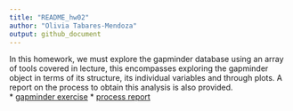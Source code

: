 ```yaml
---
title: "README_hw02"
author: "Olivia Tabares-Mendoza"
output: github_document
---
```

In this homework, we must explore the gapminder database using an array of tools covered in lecture, this encompasses exploring the gapminder object in terms of its structure, its individual variables and through plots. A report on the process to obtain this analysis is also provided.  
* [gapminder exercise](https://github.com/OliviaTabares/STAT545-hw-Tabares-Olivia/blob/master/hw_02/hw02_gapminder.md)
* [process report](https://github.com/OliviaTabares/STAT545-hw-Tabares-Olivia/blob/master/hw_02/hw02_process_report.Rmd)